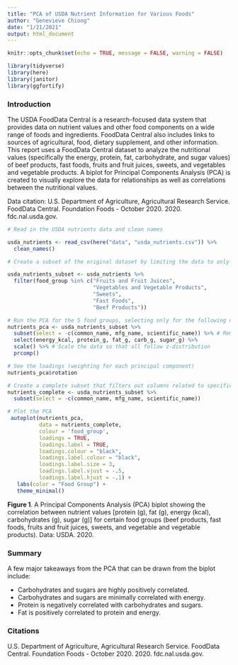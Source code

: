 ```yaml
---
title: "PCA of USDA Nutrient Information for Various Foods"
author: "Genevieve Chiong"
date: "1/21/2021"
output: html_document
---
```


```r
knitr::opts_chunk$set(echo = TRUE, message = FALSE, warning = FALSE)

library(tidyverse)
library(here)
library(janitor)
library(ggfortify)
```

### Introduction

The USDA FoodData Central is a research-focused data system that provides data on nutrient values and other food components on a wide range of foods and ingredients. FoodData Central also includes links to sources of agricultural, food, dietary supplement, and other information. This report uses a FoodData Central dataset to analyze the nutritional values (specifically the energy, protein, fat, carbohydrate, and sugar values) of beef products, fast foods, fruits and fruit juices, sweets, and vegetables and vegetable products. A biplot for Principal Components Analysis (PCA) is created to visually explore the data for relationships as well as correlations between the nutritional values. 

Data citation: U.S. Department of Agriculture, Agricultural Research Service. FoodData Central. Foundation Foods - October 2020. 2020. fdc.nal.usda.gov. 

```r
# Read in the USDA nutrients data and clean names

usda_nutrients <- read_csv(here("data", "usda_nutrients.csv")) %>% 
  clean_names() 

# Create a subset of the original dataset by limiting the data to only the following five food groups: Beef Products, Fast Foods, Fruits and Fruit Juices, Sweets, and Vegetables and Vegetable Products

usda_nutrients_subset <- usda_nutrients %>%  
  filter(food_group %in% c("Fruits and Fruit Juices", 
                           "Vegetables and Vegetable Products", 
                           "Sweets", 
                           "Fast Foods", 
                           "Beef Products")) 
```


```r
# Run the PCA for the 5 food groups, selecting only for the following nutritional values: energy, protein, fat, carbohydrates, and sugar 
nutrients_pca <- usda_nutrients_subset %>% 
  subset(select = -c(common_name, mfg_name, scientific_name)) %>% # Remove columns related to specific food names
  select(energy_kcal, protein_g, fat_g, carb_g, sugar_g) %>% 
  scale() %>% # Scale the data so that all follow z-distribution
  prcomp()

# See the loadings (weighting for each principal component)
nutrients_pca$rotation

# Create a complete subset that filters out columns related to specific food names but keeps all other nutritional values (columns) in addition to the five selected above 
nutrients_complete <- usda_nutrients_subset %>% 
  subset(select = -c(common_name, mfg_name, scientific_name)) 

# Plot the PCA 
 autoplot(nutrients_pca,
          data = nutrients_complete,
          colour = 'food_group',
          loadings = TRUE,
          loadings.label = TRUE,
          loadings.colour = "black",
          loadings.label.colour = "black",
          loadings.label.size = 3,
          loadings.label.vjust = -.5,
          loadings.label.hjust = -.1) +
   labs(color = "Food Group") +
   theme_minimal() 
```

**Figure 1**. A Principal Components Analysis (PCA) biplot showing the correlation between nutrient values [protein (g), fat (g), energy (kcal), carbohydrates (g), sugar (g)] for certain food groups (beef products, fast foods, fruits and fruit juices, sweets, and vegetable and vegetable products). Data: USDA. 2020. 


### Summary

A few major takeaways from the PCA that can be drawn from the biplot include: 

- Carbohydrates and sugars are highly positively correlated.
- Carbohydrates and sugars are minimally correlated with energy. 
- Protein is negatively correlated with carbohydrates and sugars.
- Fat is positively correlated to protein and energy. 
  
  
### Citations

U.S. Department of Agriculture, Agricultural Research Service. FoodData Central. Foundation Foods - October 2020. 2020. fdc.nal.usda.gov. 



